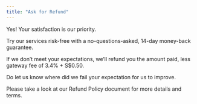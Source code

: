 ```yaml
---
title: "Ask for Refund"
---
```


Yes\! Your satisfaction is our priority. 

Try our services risk-free with a no-questions-asked, 14-day money-back guarantee. 

If we don’t meet your expectations, we’ll refund you the amount paid, less gateway fee of 3.4% \+ S\$0.50.

Do let us know where did we fail your expectation for us to improve.

Please take a look at our Refund Policy document for more details and terms.